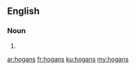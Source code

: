 ==English==

===Noun===
{{head|en|plural}}

# {{plural of|hogan|lang=en|nocat=1}}

[[ar:hogans]]
[[fr:hogans]]
[[ku:hogans]]
[[my:hogans]]
